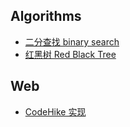 ## Algorithms

- [二分查找 binary search](/alg/binary-search)
- [红黑树 Red Black Tree](/alg/red-black-tree)

## Web

- [CodeHike 实现](/web/codehike)